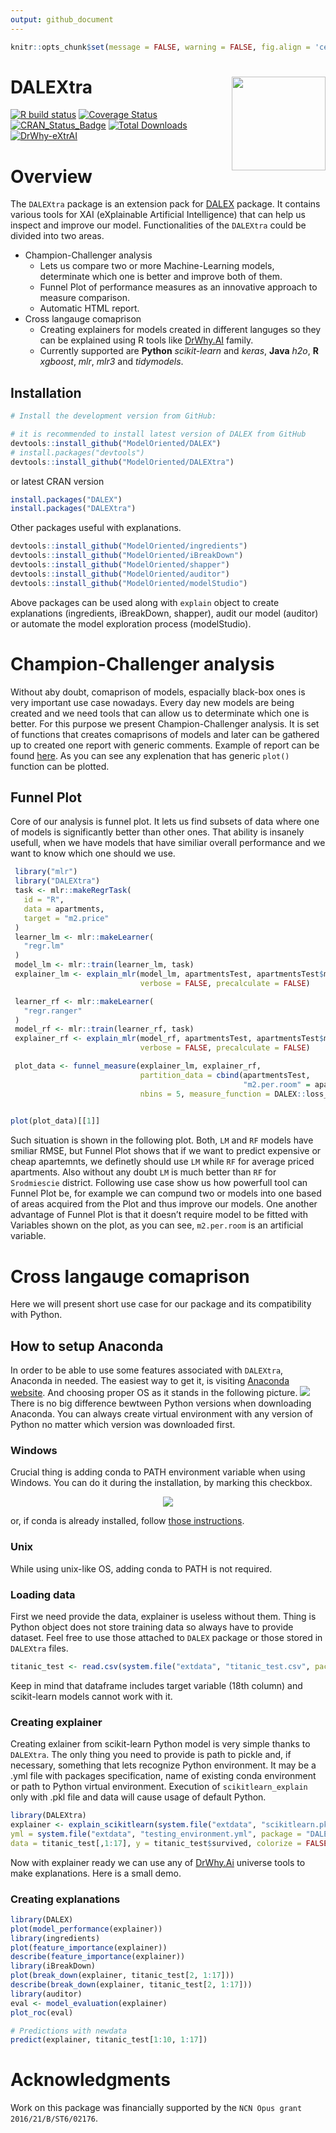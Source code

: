 ```yaml
---
output: github_document
---
```


```r
knitr::opts_chunk$set(message = FALSE, warning = FALSE, fig.align = 'center', fig.path = "man/figures/")
```

# DALEXtra <img src="man/figures/logo.png" align="right" width="150"/>

[![R build status](https://github.com/maksymiuks/DALEXtra/workflows/R-CMD-check/badge.svg)](https://github.com/maksymiuks/DALEXtra/actions?query=workflow%3AR-CMD-check)
[![Coverage
Status](https://img.shields.io/codecov/c/github/ModelOriented/DALEXtra/master.svg)](https://codecov.io/github/ModelOriented/DALEXtra?branch=master)
[![CRAN_Status_Badge](http://www.r-pkg.org/badges/version/DALEXtra)](https://cran.r-project.org/package=DALEXtra)
[![Total Downloads](http://cranlogs.r-pkg.org/badges/grand-total/DALEXtra?color=orange)](http://cranlogs.r-pkg.org/badges/grand-total/DALEXtra)
[![DrWhy-eXtrAI](https://img.shields.io/badge/DrWhy-BackBone-373589)](http://drwhy.ai/#BackBone)


# Overview

The `DALEXtra` package is an extension pack for [DALEX](https://modeloriented.github.io/DALEX) package. It contains various tools for XAI (eXplainable Artificial Intelligence) that can help us inspect and improve our model. Functionalities of the `DALEXtra` could be divided into two areas.

* Champion-Challenger analysis
    + Lets us compare two or more Machine-Learning models, determinate which one is better and improve both of them.
    + Funnel Plot of performance measures as an innovative approach to measure comparison.
    + Automatic HTML report.
* Cross langauge comaprison
    + Creating explainers for models created in different languges so they can be explained using R tools like [DrWhy.AI](https://github.com/ModelOriented/DrWhy) family.
    + Currently supported are **Python** *scikit-learn* and *keras*, **Java** *h2o*, **R** *xgboost*, *mlr*, *mlr3* and *tidymodels*.

## Installation

```r
# Install the development version from GitHub:

# it is recommended to install latest version of DALEX from GitHub
devtools::install_github("ModelOriented/DALEX")
# install.packages("devtools")
devtools::install_github("ModelOriented/DALEXtra")
```
or latest CRAN version

```r
install.packages("DALEX")
install.packages("DALEXtra")
```

Other packages useful with explanations.

```r
devtools::install_github("ModelOriented/ingredients")
devtools::install_github("ModelOriented/iBreakDown")
devtools::install_github("ModelOriented/shapper")
devtools::install_github("ModelOriented/auditor")
devtools::install_github("ModelOriented/modelStudio")
```

Above packages can be used along with `explain` object to create explanations (ingredients, iBreakDown, shapper), audit our model (auditor) or automate the model exploration process (modelStudio). 

# Champion-Challenger analysis

Without aby doubt, comaprison of models, espacially black-box ones is very important use case nowadays. Every day new models are being created and we need tools that can allow us to determinate which one is better. For this purpose we present Champion-Challenger analysis. It is set of functions that creates comaprisons of models and later can be gathered up to created one report with generic comments. Example of report can be found [here](http://htmlpreview.github.io/?https://github.com/ModelOriented/DALEXtra/blob/master/inst/ChampionChallenger/DALEXtra_example_of_report.html). As you can see any explenation that has generic `plot()` function can be plotted. 

## Funnel Plot

Core of our analysis is funnel plot. It lets us find subsets of data where one of models is significantly better than other ones. That ability is insanely usefull, when we have models that have similiar overall performance and we want to know which one should we use. 

```r
 library("mlr")
 library("DALEXtra")
 task <- mlr::makeRegrTask(
   id = "R",
   data = apartments,
   target = "m2.price"
 )
 learner_lm <- mlr::makeLearner(
   "regr.lm"
 )
 model_lm <- mlr::train(learner_lm, task)
 explainer_lm <- explain_mlr(model_lm, apartmentsTest, apartmentsTest$m2.price, label = "LM", 
                             verbose = FALSE, precalculate = FALSE)

 learner_rf <- mlr::makeLearner(
   "regr.ranger"
 )
 model_rf <- mlr::train(learner_rf, task)
 explainer_rf <- explain_mlr(model_rf, apartmentsTest, apartmentsTest$m2.price, label = "RF",
                             verbose = FALSE, precalculate = FALSE)

 plot_data <- funnel_measure(explainer_lm, explainer_rf, 
                             partition_data = cbind(apartmentsTest, 
                                                    "m2.per.room" = apartmentsTest$surface/apartmentsTest$no.rooms),
                             nbins = 5, measure_function = DALEX::loss_root_mean_square, show_info = FALSE)
 
```
```r
plot(plot_data)[[1]]
```
Such situation is shown in the following plot. Both, `LM` and `RF` models have smiliar RMSE, but Funnel Plot shows that if we want to predict expensive or cheap apartemnts, we definetly should use `LM` while `RF` for average priced apartments. Also without any doubt 
`LM` is much better than `RF` for `Srodmiescie` district. Following use case show us how powerfull tool can Funnel Plot be, for example we can compund two or models into one based of areas acquired from the Plot and thus improve our models. One another advantage of Funnel Plot is that it doesn't require model to be fitted with Variables shown on the plot, as you can see, `m2.per.room` is an artificial variable.

# Cross langauge comaprison

Here we will present short use case for our package and its compatibility with Python.

## How to setup Anaconda

In order to be able to use some features associated with `DALEXtra`, Anaconda in needed. The easiest way to get it, is visiting 
[Anaconda website](https://www.anaconda.com/distribution). And choosing proper OS as it stands in the following picture.
![](https://raw.githubusercontent.com/ModelOriented/DALEXtra/master/README_files/figure-gfm/anaconda1.png) There is no big difference bewtween Python versions when downloading Anaconda. You can always create virtual environment with any version of Python no matter which version was downloaded first.

### Windows 

Crucial thing is adding conda to PATH environment variable when using Windows. You can do it during the installation, by marking this checkbox.

<center>

![](https://raw.githubusercontent.com/ModelOriented/DALEXtra/master/README_files/figure-gfm/anaconda2.png)

</center>

or, if conda is already installed, follow [those instructions](https://stackoverflow.com/a/44597801/9717584).

### Unix

While using unix-like OS, adding conda to PATH is not required.

### Loading data

First we need provide the data, explainer is useless without them. Thing is Python object does not store training data so always have to provide dataset. Feel free to use those attached to `DALEX` package or those stored in `DALEXtra` files. 

```r
titanic_test <- read.csv(system.file("extdata", "titanic_test.csv", package = "DALEXtra"))
```
Keep in mind that dataframe includes target variable (18th column) and scikit-learn models cannot work with it.

### Creating explainer

Creating exlainer from scikit-learn Python model is very simple thanks to `DALEXtra`. The only thing you need to provide is path to pickle and, if necessary, something that lets recognize Python environment. It may be a .yml file with packages specification, name of existing conda environment or path to Python virtual environment. Execution of `scikitlearn_explain` only with .pkl file and data will cause usage of default Python.

```r
library(DALEXtra)
explainer <- explain_scikitlearn(system.file("extdata", "scikitlearn.pkl", package = "DALEXtra"),
yml = system.file("extdata", "testing_environment.yml", package = "DALEXtra"), 
data = titanic_test[,1:17], y = titanic_test$survived, colorize = FALSE)
```

Now with explainer ready we can use any of [DrWhy.Ai](https://github.com/ModelOriented/DrWhy/blob/master/README.md) universe tools to make explanations. Here is a small demo.

### Creating explanations

```r
library(DALEX)
plot(model_performance(explainer))
library(ingredients)
plot(feature_importance(explainer))
describe(feature_importance(explainer))
library(iBreakDown)
plot(break_down(explainer, titanic_test[2, 1:17]))
describe(break_down(explainer, titanic_test[2, 1:17]))
library(auditor)
eval <- model_evaluation(explainer)
plot_roc(eval)

# Predictions with newdata
predict(explainer, titanic_test[1:10, 1:17])
```

# Acknowledgments

Work on this package was financially supported by the `NCN Opus grant 2016/21/B/ST6/02176`.
    
